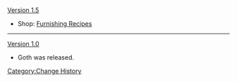 [[Version 1.5]]
* {{Color|New}} Shop: [[Housing/Furnishing|Furnishing Recipes]]
----
[[Version 1.0]]
* Goth was released.
<noinclude>[[Category:Change History]]</noinclude>
